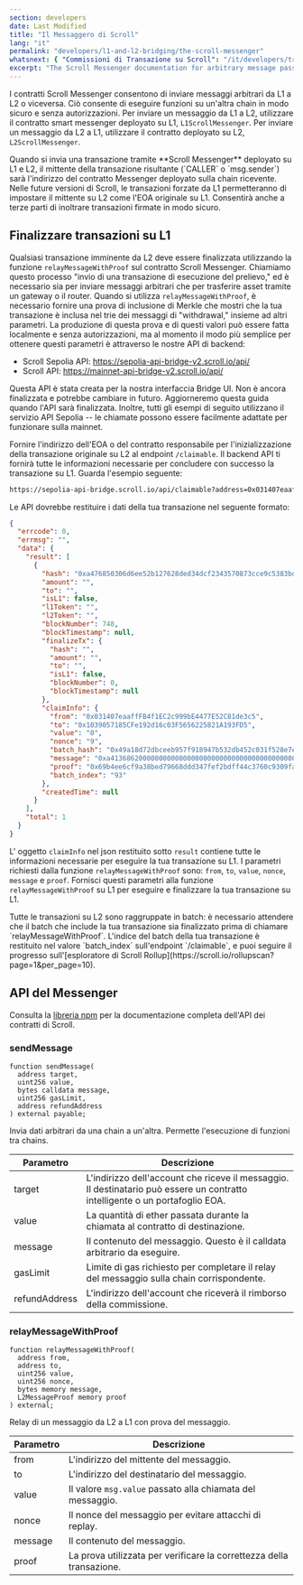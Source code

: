 ```yaml
---
section: developers
date: Last Modified
title: "Il Messaggero di Scroll"
lang: "it"
permalink: "developers/l1-and-l2-bridging/the-scroll-messenger"
whatsnext: { "Commissioni di Transazione su Scroll": "/it/developers/transaction-fees-on-scroll/" }
excerpt: "The Scroll Messenger documentation for arbitrary message passing between L1 and L2."
---
```


I contratti Scroll Messenger consentono di inviare messaggi arbitrari da L1 a L2 o viceversa. Ciò consente di eseguire funzioni su un'altra chain in modo sicuro e senza autorizzazioni. Per inviare un messaggio da L1 a L2, utilizzare il contratto smart messenger deployato su L1, `L1ScrollMessenger`. Per inviare un messaggio da L2 a L1, utilizzare il contratto deployato su L2, `L2ScrollMessenger`.

<Aside type="caution" title="">
  Quando si invia una transazione tramite **Scroll Messenger** deployato su L1 e L2, il mittente della transazione risultante
  (`CALLER` o `msg.sender`) sarà l'indirizzo del contratto Messenger deployato sulla chain ricevente.
  <br />
  Nelle future versioni di Scroll, le transazioni forzate da L1 permetteranno di impostare il mittente su L2 come l'EOA originale
  su L1. Consentirà anche a terze parti di inoltrare transazioni firmate in modo sicuro.
</Aside>

## Finalizzare transazioni su L1

Qualsiasi transazione imminente da L2 deve essere finalizzata utilizzando la funzione `relayMessageWithProof` sul contratto Scroll Messenger.
Chiamiamo questo processo "invio di una transazione di esecuzione del prelievo," ed è necessario sia per inviare messaggi arbitrari che per trasferire asset tramite un gateway o il router. Quando si utilizza `relayMessageWithProof`, è necessario fornire una prova di inclusione di Merkle che mostri che la tua transazione è inclusa nel trie dei messaggi di "withdrawal," insieme ad altri parametri. La produzione di questa prova e di questi valori può essere fatta localmente e senza autorizzazioni, ma al momento il modo più semplice per ottenere questi parametri è attraverso le nostre API di backend:

- Scroll Sepolia API: https://sepolia-api-bridge-v2.scroll.io/api/
- Scroll API: https://mainnet-api-bridge-v2.scroll.io/api/

<Aside type="danger" title="API Sperimentale">
  Questa API è stata creata per la nostra interfaccia Bridge UI. Non è ancora finalizzata e potrebbe cambiare in futuro. Aggiorneremo questa guida
  quando l'API sarà finalizzata. Inoltre, tutti gli esempi di seguito utilizzano il servizio API Sepolia -- le chiamate possono essere facilmente
  adattate per funzionare sulla mainnet.
</Aside>

Fornire l'indirizzo dell'EOA o del contratto responsabile per l'inizializzazione della transazione originale su L2 al endpoint `/claimable`.
Il backend API ti fornirà tutte le informazioni necessarie per concludere con successo la transazione su L1.
Guarda l'esempio seguente:


```bash
https://sepolia-api-bridge.scroll.io/api/claimable?address=0x031407eaaffFB4f1EC2c999bE4477E52C81de3c5&page_size=10&page=1
```

Le API dovrebbe restituire i dati della tua transazione nel seguente formato:

```json
{
  "errcode": 0,
  "errmsg": "",
  "data": {
    "result": [
      {
        "hash": "0xa476850306d6ee52b127628ded34dcf2343570873cce9c5383bd497db48d4f9b",
        "amount": "",
        "to": "",
        "isL1": false,
        "l1Token": "",
        "l2Token": "",
        "blockNumber": 748,
        "blockTimestamp": null,
        "finalizeTx": {
          "hash": "",
          "amount": "",
          "to": "",
          "isL1": false,
          "blockNumber": 0,
          "blockTimestamp": null
        },
        "claimInfo": {
          "from": "0x031407eaaffFB4f1EC2c999bE4477E52C81de3c5",
          "to": "0x1039057185CFe192d16c03F5656225821A193FD5",
          "value": "0",
          "nonce": "9",
          "batch_hash": "0x49a18d72dbceeb957f918947b532db452c031f528e7e6bf329007066638c5e50",
          "message": "0xa413686200000000000000000000000000000000000000000000000000000000000000200000000000000000000000000000000000000000000000000000000000000005686f6c6973000000000000000000000000000000000000000000000000000000",
          "proof": "0x69b4ee6cf9a38bed79668ddd347fef2bdff44c3760c9309fa41decfd60202d22ad3228b676f7d3cd4284a5443f17f1962b36e491b30a40b2405849e597ba5fb5b4c11951957c6f8f642c4af61cd6b24640fec6dc7fc607ee8206a99e92410d3079f53171df5c0661d2afe86c4d97b6f34278daf6a0ea9baff5b4fc979d5629a5",
          "batch_index": "93"
        },
        "createdTime": null
      }
    ],
    "total": 1
  }
}
```

L' oggetto `claimInfo` nel json restituito sotto `result` contiene tutte le informazioni necessarie per eseguire la tua transazione su L1. I parametri richiesti dalla funzione `relayMessageWithProof` sono: `from`, `to`, `value`, `nonce`, `message` e `proof`. Fornisci questi parametri alla funzione `relayMessageWithProof` su L1 per eseguire e finalizzare la tua transazione su L1.

<Aside type="tip" title="">
  Tutte le transazioni su L2 sono raggruppate in batch: è necessario attendere che il batch che include la tua transazione sia finalizzato prima di chiamare `relayMessageWithProof`. L'indice del batch della tua transazione è restituito nel valore `batch_index` sull'endpoint `/claimable`, e puoi seguire il progresso sull'[esploratore di Scroll Rollup](https://scroll.io/rollupscan?page=1&per_page=10).
</Aside>

## API del Messenger

Consulta la [libreria npm](https://www.npmjs.com/package/@scroll-tech/contracts?activeTab=code) per la documentazione completa dell'API dei contratti di Scroll.

### sendMessage


```solidity
function sendMessage(
  address target,
  uint256 value,
  bytes calldata message,
  uint256 gasLimit,
  address refundAddress
) external payable;
```

Invia dati arbitrari da una chain a un'altra. Permette l'esecuzione di funzioni tra chains.

| Parametro      | Descrizione                                                                                                          |
| -------------- | -------------------------------------------------------------------------------------------------------------------- |
| target         | L'indirizzo dell'account che riceve il messaggio. Il destinatario può essere un contratto intelligente o un portafoglio EOA. |
| value          | La quantità di ether passata durante la chiamata al contratto di destinazione.                                       |
| message        | Il contenuto del messaggio. Questo è il calldata arbitrario da eseguire.                                              |
| gasLimit       | Limite di gas richiesto per completare il relay del messaggio sulla chain corrispondente.                           |
| refundAddress  | L'indirizzo dell'account che riceverà il rimborso della commissione.                                                  |
### relayMessageWithProof

```solidity
function relayMessageWithProof(
  address from,
  address to,
  uint256 value,
  uint256 nonce,
  bytes memory message,
  L2MessageProof memory proof
) external;
```
Relay di un messaggio da L2 a L1 con prova del messaggio.

| Parametro | Descrizione                                                   |
| --------- | ------------------------------------------------------------- |
| from      | L'indirizzo del mittente del messaggio.                        |
| to        | L'indirizzo del destinatario del messaggio.                    |
| value     | Il valore `msg.value` passato alla chiamata del messaggio.     |
| nonce     | Il nonce del messaggio per evitare attacchi di replay.         |
| message   | Il contenuto del messaggio.                                    |
| proof     | La prova utilizzata per verificare la correttezza della transazione. |
